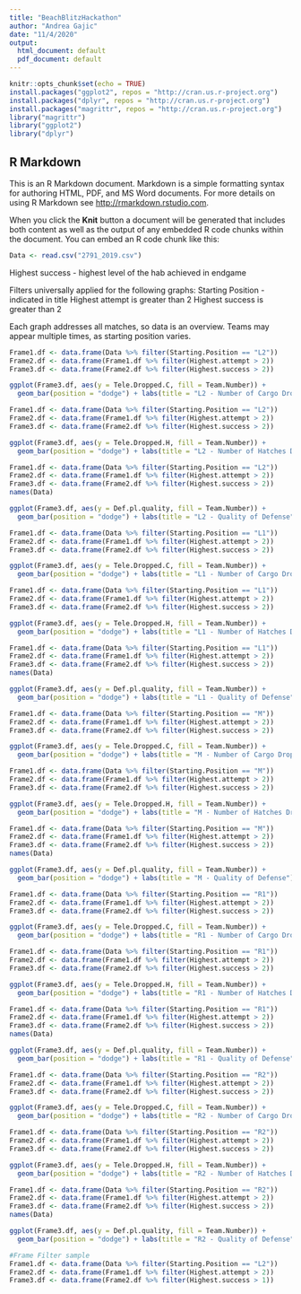 ```yaml
---
title: "BeachBlitzHackathon"
author: "Andrea Gajic"
date: "11/4/2020"
output:
  html_document: default
  pdf_document: default
---
```


```r
knitr::opts_chunk$set(echo = TRUE)
install.packages("ggplot2", repos = "http://cran.us.r-project.org")
install.packages("dplyr", repos = "http://cran.us.r-project.org")
install.packages("magrittr", repos = "http://cran.us.r-project.org")
library("magrittr")
library("ggplot2")
library("dplyr")
```

## R Markdown

This is an R Markdown document. Markdown is a simple formatting syntax for authoring HTML, PDF, and MS Word documents. For more details on using R Markdown see <http://rmarkdown.rstudio.com>.

When you click the **Knit** button a document will be generated that includes both content as well as the output of any embedded R code chunks within the document. You can embed an R code chunk like this:

```r
Data <- read.csv("2791_2019.csv")

```
Highest success - highest level of the hab achieved in endgame

Filters universally applied for the following graphs:
Starting Position - indicated in title
Highest attempt is greater than 2
Highest success is greater than 2

Each graph addresses all matches, so data is an overview. Teams may appear multiple times, as starting position varies.
```r
Frame1.df <- data.frame(Data %>% filter(Starting.Position == "L2"))
Frame2.df <- data.frame(Frame1.df %>% filter(Highest.attempt > 2))
Frame3.df <- data.frame(Frame2.df %>% filter(Highest.success > 2))

ggplot(Frame3.df, aes(y = Tele.Dropped.C, fill = Team.Number)) +
  geom_bar(position = "dodge") + labs(title = "L2 - Number of Cargo Dropped in Teleop")
```

```r
Frame1.df <- data.frame(Data %>% filter(Starting.Position == "L2"))
Frame2.df <- data.frame(Frame1.df %>% filter(Highest.attempt > 2))
Frame3.df <- data.frame(Frame2.df %>% filter(Highest.success > 2))

ggplot(Frame3.df, aes(y = Tele.Dropped.H, fill = Team.Number)) +
  geom_bar(position = "dodge") + labs(title = "L2 - Number of Hatches Dropped in Teleop")
```

```r
Frame1.df <- data.frame(Data %>% filter(Starting.Position == "L2"))
Frame2.df <- data.frame(Frame1.df %>% filter(Highest.attempt > 2))
Frame3.df <- data.frame(Frame2.df %>% filter(Highest.success > 2))
names(Data)

ggplot(Frame3.df, aes(y = Def.pl.quality, fill = Team.Number)) +
  geom_bar(position = "dodge") + labs(title = "L2 - Quality of Defense")
```

```r
Frame1.df <- data.frame(Data %>% filter(Starting.Position == "L1"))
Frame2.df <- data.frame(Frame1.df %>% filter(Highest.attempt > 2))
Frame3.df <- data.frame(Frame2.df %>% filter(Highest.success > 2))

ggplot(Frame3.df, aes(y = Tele.Dropped.C, fill = Team.Number)) +
  geom_bar(position = "dodge") + labs(title = "L1 - Number of Cargo Dropped in Teleop")
```

```r
Frame1.df <- data.frame(Data %>% filter(Starting.Position == "L1"))
Frame2.df <- data.frame(Frame1.df %>% filter(Highest.attempt > 2))
Frame3.df <- data.frame(Frame2.df %>% filter(Highest.success > 2))

ggplot(Frame3.df, aes(y = Tele.Dropped.H, fill = Team.Number)) +
  geom_bar(position = "dodge") + labs(title = "L1 - Number of Hatches Dropped in Teleop")
```

```r
Frame1.df <- data.frame(Data %>% filter(Starting.Position == "L1"))
Frame2.df <- data.frame(Frame1.df %>% filter(Highest.attempt > 2))
Frame3.df <- data.frame(Frame2.df %>% filter(Highest.success > 2))
names(Data)

ggplot(Frame3.df, aes(y = Def.pl.quality, fill = Team.Number)) +
  geom_bar(position = "dodge") + labs(title = "L1 - Quality of Defense")
```

```r
Frame1.df <- data.frame(Data %>% filter(Starting.Position == "M"))
Frame2.df <- data.frame(Frame1.df %>% filter(Highest.attempt > 2))
Frame3.df <- data.frame(Frame2.df %>% filter(Highest.success > 2))

ggplot(Frame3.df, aes(y = Tele.Dropped.C, fill = Team.Number)) +
  geom_bar(position = "dodge") + labs(title = "M - Number of Cargo Dropped in Teleop")
```

```r
Frame1.df <- data.frame(Data %>% filter(Starting.Position == "M"))
Frame2.df <- data.frame(Frame1.df %>% filter(Highest.attempt > 2))
Frame3.df <- data.frame(Frame2.df %>% filter(Highest.success > 2))

ggplot(Frame3.df, aes(y = Tele.Dropped.H, fill = Team.Number)) +
  geom_bar(position = "dodge") + labs(title = "M - Number of Hatches Dropped in Teleop")
```

```r
Frame1.df <- data.frame(Data %>% filter(Starting.Position == "M"))
Frame2.df <- data.frame(Frame1.df %>% filter(Highest.attempt > 2))
Frame3.df <- data.frame(Frame2.df %>% filter(Highest.success > 2))
names(Data)

ggplot(Frame3.df, aes(y = Def.pl.quality, fill = Team.Number)) +
  geom_bar(position = "dodge") + labs(title = "M - Quality of Defense")
```

```r
Frame1.df <- data.frame(Data %>% filter(Starting.Position == "R1"))
Frame2.df <- data.frame(Frame1.df %>% filter(Highest.attempt > 2))
Frame3.df <- data.frame(Frame2.df %>% filter(Highest.success > 2))

ggplot(Frame3.df, aes(y = Tele.Dropped.C, fill = Team.Number)) +
  geom_bar(position = "dodge") + labs(title = "R1 - Number of Cargo Dropped in Teleop")
```

```r
Frame1.df <- data.frame(Data %>% filter(Starting.Position == "R1"))
Frame2.df <- data.frame(Frame1.df %>% filter(Highest.attempt > 2))
Frame3.df <- data.frame(Frame2.df %>% filter(Highest.success > 2))

ggplot(Frame3.df, aes(y = Tele.Dropped.H, fill = Team.Number)) +
  geom_bar(position = "dodge") + labs(title = "R1 - Number of Hatches Dropped in Teleop")
```

```r
Frame1.df <- data.frame(Data %>% filter(Starting.Position == "R1"))
Frame2.df <- data.frame(Frame1.df %>% filter(Highest.attempt > 2))
Frame3.df <- data.frame(Frame2.df %>% filter(Highest.success > 2))
names(Data)

ggplot(Frame3.df, aes(y = Def.pl.quality, fill = Team.Number)) +
  geom_bar(position = "dodge") + labs(title = "R1 - Quality of Defense")
```

```r
Frame1.df <- data.frame(Data %>% filter(Starting.Position == "R2"))
Frame2.df <- data.frame(Frame1.df %>% filter(Highest.attempt > 2))
Frame3.df <- data.frame(Frame2.df %>% filter(Highest.success > 2))

ggplot(Frame3.df, aes(y = Tele.Dropped.C, fill = Team.Number)) +
  geom_bar(position = "dodge") + labs(title = "R2 - Number of Cargo Dropped in Teleop")
```

```r
Frame1.df <- data.frame(Data %>% filter(Starting.Position == "R2"))
Frame2.df <- data.frame(Frame1.df %>% filter(Highest.attempt > 2))
Frame3.df <- data.frame(Frame2.df %>% filter(Highest.success > 2))

ggplot(Frame3.df, aes(y = Tele.Dropped.H, fill = Team.Number)) +
  geom_bar(position = "dodge") + labs(title = "R2 - Number of Hatches Dropped in Teleop")
```

```r
Frame1.df <- data.frame(Data %>% filter(Starting.Position == "R2"))
Frame2.df <- data.frame(Frame1.df %>% filter(Highest.attempt > 2))
Frame3.df <- data.frame(Frame2.df %>% filter(Highest.success > 2))
names(Data)

ggplot(Frame3.df, aes(y = Def.pl.quality, fill = Team.Number)) +
  geom_bar(position = "dodge") + labs(title = "R2 - Quality of Defense")
```

```r
#Frame Filter sample
Frame1.df <- data.frame(Data %>% filter(Starting.Position == "L2"))
Frame2.df <- data.frame(Frame1.df %>% filter(Highest.attempt > 2))
Frame3.df <- data.frame(Frame2.df %>% filter(Highest.success > 1))
```
